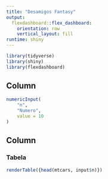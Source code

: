 ```yaml
---
title: "Desamigos Fantasy"
output:
  flexdashboard::flex_dashboard:
    orientation: row
    vertical_layout: fill
runtime: shiny
---
```


```r
library(tidyverse)
library(shiny)
library(flexdashboard)
```

Column {.sidebar}
-----------------------------------------------------------------------
```r
numericInput(
    "n",
    "Numero",
    value = 10
)
```

Column
-----------------------------------------------------------------------

### Tabela

```r
renderTable({head(mtcars, input$n)})
```
